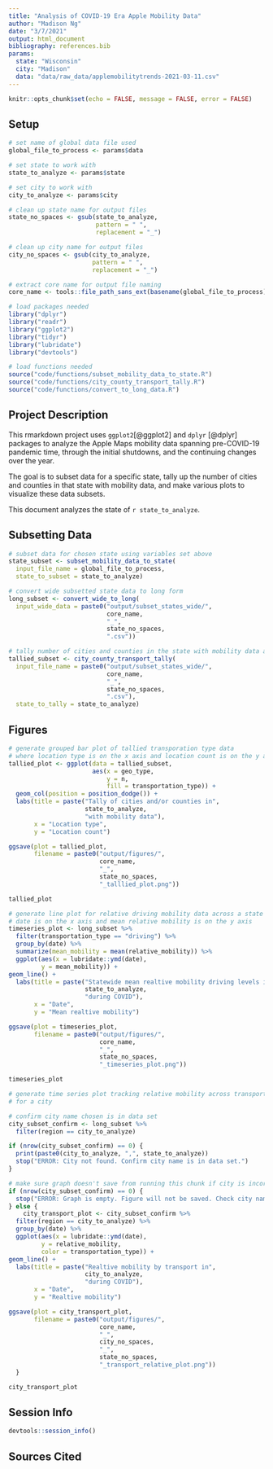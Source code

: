 ```yaml
---
title: "Analysis of COVID-19 Era Apple Mobility Data"
author: "Madison Ng"
date: "3/7/2021"
output: html_document
bibliography: references.bib
params:
  state: "Wisconsin"
  city: "Madison"
  data: "data/raw_data/applemobilitytrends-2021-03-11.csv"
---
```


```r
knitr::opts_chunk$set(echo = FALSE, message = FALSE, error = FALSE)
```

## Setup

```r
# set name of global data file used
global_file_to_process <- params$data

# set state to work with
state_to_analyze <- params$state

# set city to work with
city_to_analyze <- params$city

# clean up state name for output files
state_no_spaces <- gsub(state_to_analyze,
                        pattern = " ",
                        replacement = "_")

# clean up city name for output files
city_no_spaces <- gsub(city_to_analyze,
                       pattern = " ",
                       replacement = "_")

# extract core name for output file naming
core_name <- tools::file_path_sans_ext(basename(global_file_to_process))
```

```r
# load packages needed
library("dplyr")
library("readr")
library("ggplot2")
library("tidyr")
library("lubridate")
library("devtools")

# load functions needed
source("code/functions/subset_mobility_data_to_state.R")
source("code/functions/city_county_transport_tally.R")
source("code/functions/convert_to_long_data.R")
```

## Project Description

This rmarkdown project uses `ggplot2`[@ggplot2] and `dplyr` [@dplyr] packages to analyze the Apple Maps mobility data spanning pre-COVID-19 pandemic time, through the initial shutdowns, and the continuing changes over the year.

The goal is to subset data for a specific state, tally up the number of cities and counties in that state with mobility data, and make various plots to visualize these data subsets.

This document analyzes the state of `r state_to_analyze`.

## Subsetting Data

```r
# subset data for chosen state using variables set above
state_subset <- subset_mobility_data_to_state(
  input_file_name = global_file_to_process,
  state_to_subset = state_to_analyze)
```

```r
# convert wide subsetted state data to long form
long_subset <- convert_wide_to_long(
  input_wide_data = paste0("output/subset_states_wide/",
                           core_name,
                           "_",
                           state_no_spaces,
                           ".csv"))
```

```r
# tally number of cities and counties in the state with mobility data available
tallied_subset <- city_county_transport_tally(
  input_file_name = paste0("output/subset_states_wide/",
                           core_name,
                           "_",
                           state_no_spaces,
                           ".csv"),
  state_to_tally = state_to_analyze)
```

## Figures

```r
# generate grouped bar plot of tallied transporation type data
# where location type is on the x axis and location count is on the y axis
tallied_plot <- ggplot(data = tallied_subset,
                       aes(x = geo_type,
                           y = n,
                           fill = transportation_type)) +
  geom_col(position = position_dodge()) +
  labs(title = paste("Tally of cities and/or counties in",
                     state_to_analyze,
                     "with mobility data"),
       x = "Location type",
       y = "Location count")

ggsave(plot = tallied_plot,
       filename = paste0("output/figures/",
                         core_name,
                         "_",
                         state_no_spaces,
                         "_talllied_plot.png"))

tallied_plot
```

```r
# generate line plot for relative driving mobility data across a state where
# date is on the x axis and mean relative mobility is on the y axis
timeseries_plot <- long_subset %>%
  filter(transportation_type == "driving") %>%
  group_by(date) %>%
  summarize(mean_mobility = mean(relative_mobility)) %>%
  ggplot(aes(x = lubridate::ymd(date),
         y = mean_mobility)) +
geom_line() +
  labs(title = paste("Statewide mean realtive mobility driving levels in",
                     state_to_analyze,
                     "during COVID"),
       x = "Date",
       y = "Mean realtive mobility")

ggsave(plot = timeseries_plot,
       filename = paste0("output/figures/",
                         core_name,
                         "_",
                         state_no_spaces,
                         "_timeseries_plot.png"))

timeseries_plot
```

```r
# generate time series plot tracking relative mobility across transport types
# for a city

# confirm city name chosen is in data set
city_subset_confirm <- long_subset %>%
  filter(region == city_to_analyze)

if (nrow(city_subset_confirm) == 0) {
  print(paste0(city_to_analyze, ",", state_to_analyze))
  stop("ERROR: City not found. Confirm city name is in data set.")
}

# make sure graph doesn't save from running this chunk if city is incorrect
if (nrow(city_subset_confirm) == 0) {
  stop("ERROR: Graph is empty. Figure will not be saved. Check city name.")
} else {
    city_transport_plot <- city_subset_confirm %>%
  filter(region == city_to_analyze) %>%
  group_by(date) %>%
  ggplot(aes(x = lubridate::ymd(date),
         y = relative_mobility,
         color = transportation_type)) +
geom_line() +
  labs(title = paste("Realtive mobility by transport in",
                     city_to_analyze,
                     "during COVID"),
       x = "Date",
       y = "Realtive mobility")

ggsave(plot = city_transport_plot,
       filename = paste0("output/figures/",
                         core_name,
                         "_",
                         city_no_spaces,
                         "_",
                         state_no_spaces,
                         "_transport_relative_plot.png"))
  }

city_transport_plot
```


## Session Info

```r
devtools::session_info()
```


## Sources Cited
